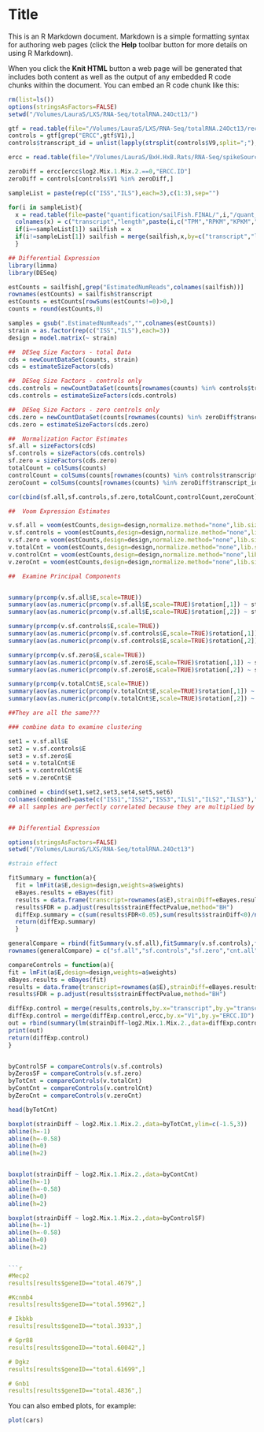 Title
========================================================

This is an R Markdown document. Markdown is a simple formatting syntax for authoring web pages (click the **Help** toolbar button for more details on using R Markdown).

When you click the **Knit HTML** button a web page will be generated that includes both content as well as the output of any embedded R code chunks within the document. You can embed an R code chunk like this:

```r
rm(list=ls())
options(stringsAsFactors=FALSE)
setwd("/Volumes/LauraS/LXS/RNA-Seq/totalRNA.24Oct13/")

gtf = read.table(file="/Volumes/LauraS/LXS/RNA-Seq/totalRNA.24Oct13/reconstruction/transcripts.11Jun14.FINAL.gtf",sep="\t",header=FALSE)
controls = gtf[grep("ERCC",gtf$V1),]
controls$transcript_id = unlist(lapply(strsplit(controls$V9,split=";"),function(a) gsub(" ","",gsub("transcript_id ","",a[grep("transcript",a)]))))

ercc = read.table(file="/Volumes/LauraS/BxH.HxB.Rats/RNA-Seq/spikeSource/ERCC_Controls_Analysis.txt",sep="\t",header=TRUE)

zeroDiff = ercc[ercc$log2.Mix.1.Mix.2.==0,"ERCC.ID"]
zeroDiff = controls[controls$V1 %in% zeroDiff,]

sampleList = paste(rep(c("ISS","ILS"),each=3),c(1:3),sep="")

for(i in sampleList){
  x = read.table(file=paste("quantification/sailFish.FINAL/",i,"/quant_bias_corrected.sf",sep=""),sep="\t",header=FALSE)
  colnames(x) = c("transcript","length",paste(i,c("TPM","RPKM","KPKM","EstimatedNumKmers","EstimatedNumReads"),sep="."))
  if(i==sampleList[1]) sailfish = x
  if(i!=sampleList[1]) sailfish = merge(sailfish,x,by=c("transcript","length"))
  }

## Differential Expression
library(limma)
library(DESeq) 

estCounts = sailfish[,grep("EstimatedNumReads",colnames(sailfish))]
rownames(estCounts) = sailfish$transcript
estCounts = estCounts[rowSums(estCounts!=0)>0,]
counts = round(estCounts,0)

samples = gsub(".EstimatedNumReads","",colnames(estCounts))
strain = as.factor(rep(c("ISS","ILS"),each=3))
design = model.matrix(~ strain)

##  DESeq Size Factors - total Data
cds = newCountDataSet(counts, strain)
cds = estimateSizeFactors(cds)

##  DESeq Size Factors - controls only
cds.controls = newCountDataSet(counts[rownames(counts) %in% controls$transcript_id,], strain)
cds.controls = estimateSizeFactors(cds.controls)

##  DESeq Size Factors - zero controls only
cds.zero = newCountDataSet(counts[rownames(counts) %in% zeroDiff$transcript_id,], strain)
cds.zero = estimateSizeFactors(cds.zero)

##  Normalization Factor Estimates
sf.all = sizeFactors(cds)
sf.controls = sizeFactors(cds.controls)
sf.zero = sizeFactors(cds.zero)
totalCount = colSums(counts)
controlCount = colSums(counts[rownames(counts) %in% controls$transcript_id,])
zeroCount = colSums(counts[rownames(counts) %in% zeroDiff$transcript_id,])

cor(cbind(sf.all,sf.controls,sf.zero,totalCount,controlCount,zeroCount))

##  Voom Expression Estimates

v.sf.all = voom(estCounts,design=design,normalize.method="none",lib.size=sf.all)
v.sf.controls = voom(estCounts,design=design,normalize.method="none",lib.size=sf.controls)
v.sf.zero = voom(estCounts,design=design,normalize.method="none",lib.size=sf.zero)
v.totalCnt = voom(estCounts,design=design,normalize.method="none",lib.size=totalCount)
v.controlCnt = voom(estCounts,design=design,normalize.method="none",lib.size=controlCount)
v.zeroCnt = voom(estCounts,design=design,normalize.method="none",lib.size=zeroCount)

##  Examine Principal Components 


summary(prcomp(v.sf.all$E,scale=TRUE))
summary(aov(as.numeric(prcomp(v.sf.all$E,scale=TRUE)$rotation[,1]) ~ strain))
summary(aov(as.numeric(prcomp(v.sf.all$E,scale=TRUE)$rotation[,2]) ~ strain))

summary(prcomp(v.sf.controls$E,scale=TRUE))
summary(aov(as.numeric(prcomp(v.sf.controls$E,scale=TRUE)$rotation[,1]) ~ strain))
summary(aov(as.numeric(prcomp(v.sf.controls$E,scale=TRUE)$rotation[,2]) ~ strain))

summary(prcomp(v.sf.zero$E,scale=TRUE))
summary(aov(as.numeric(prcomp(v.sf.zero$E,scale=TRUE)$rotation[,1]) ~ strain))
summary(aov(as.numeric(prcomp(v.sf.zero$E,scale=TRUE)$rotation[,2]) ~ strain))

summary(prcomp(v.totalCnt$E,scale=TRUE))
summary(aov(as.numeric(prcomp(v.totalCnt$E,scale=TRUE)$rotation[,1]) ~ strain))
summary(aov(as.numeric(prcomp(v.totalCnt$E,scale=TRUE)$rotation[,2]) ~ strain))

##They are all the same???

### combine data to examine clustering

set1 = v.sf.all$E
set2 = v.sf.controls$E 
set3 = v.sf.zero$E 
set4 = v.totalCnt$E
set5 = v.controlCnt$E
set6 = v.zeroCnt$E

combined = cbind(set1,set2,set3,set4,set5,set6)
colnames(combined)=paste(c("ISS1","ISS2","ISS3","ILS1","ILS2","ILS3"),".set",rep(1:6,each=6),sep="")
## all samples are perfectly correlated because they are multiplied by a factor, Duh!


## Differential Expression

options(stringsAsFactors=FALSE)
setwd("/Volumes/LauraS/LXS/RNA-Seq/totalRNA.24Oct13")

#strain effect

fitSummary = function(a){
  fit = lmFit(a$E,design=design,weights=a$weights)
  eBayes.results = eBayes(fit)
  results = data.frame(transcript=rownames(a$E),strainDiff=eBayes.results$coefficients[,2],strainEffectPvalue=eBayes.results$p.value[,2])
  results$FDR = p.adjust(results$strainEffectPvalue,method="BH")
  diffExp.summary = c(sum(results$FDR<0.05),sum(results$strainDiff<0)/nrow(results))
  return(diffExp.summary)
  }

generalCompare = rbind(fitSummary(v.sf.all),fitSummary(v.sf.controls),fitSummary(v.sf.zero),fitSummary(v.totalCnt),fitSummary(v.controlCnt),fitSummary(v.zeroCnt))
rownames(generalCompare) = c("sf.all","sf.controls","sf.zero","cnt.all","cnt.controls","cnt.zero")

compareControls = function(a){
fit = lmFit(a$E,design=design,weights=a$weights)
eBayes.results = eBayes(fit)
results = data.frame(transcript=rownames(a$E),strainDiff=eBayes.results$coefficients[,2],strainEffectPvalue=eBayes.results$p.value[,2])
results$FDR = p.adjust(results$strainEffectPvalue,method="BH")

diffExp.control = merge(results,controls,by.x="transcript",by.y="transcript_id")
diffExp.control = merge(diffExp.control,ercc,by.x="V1",by.y="ERCC.ID")
out = rbind(summary(lm(strainDiff~log2.Mix.1.Mix.2.,data=diffExp.control))$coefficients,summary(lm(strainDiff~ -1 + as.factor(log2.Mix.1.Mix.2.),data=diffExp.control))$coefficients)
print(out)
return(diffExp.control)
}


byControlSF = compareControls(v.sf.controls)
byZerosSF = compareControls(v.sf.zero)
byTotCnt = compareControls(v.totalCnt)
byContCnt = compareControls(v.controlCnt)
byZeroCnt = compareControls(v.zeroCnt)

head(byTotCnt)

boxplot(strainDiff ~ log2.Mix.1.Mix.2.,data=byTotCnt,ylim=c(-1.5,3))
abline(h=-1)
abline(h=-0.58)
abline(h=0)
abline(h=2)


boxplot(strainDiff ~ log2.Mix.1.Mix.2.,data=byContCnt)
abline(h=-1)
abline(h=-0.58)
abline(h=0)
abline(h=2)

boxplot(strainDiff ~ log2.Mix.1.Mix.2.,data=byControlSF)
abline(h=-1)
abline(h=-0.58)
abline(h=0)
abline(h=2)


```r
#Mecp2
results[results$geneID=="total.4679",]

#Kcnmb4
results[results$geneID=="total.59962",]

# Ikbkb
results[results$geneID=="total.3933",]

# Gpr88
results[results$geneID=="total.60042",]

# Dgkz
results[results$geneID=="total.61699",]

# Gnb1
results[results$geneID=="total.4836",]

```

You can also embed plots, for example:

```r
plot(cars)
```

